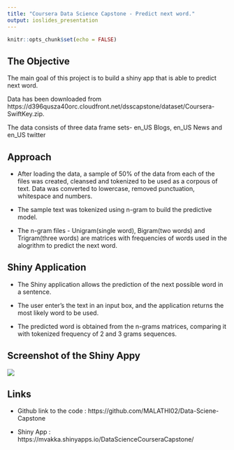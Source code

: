 ```yaml
---
title: "Coursera Data Science Capstone - Predict next word."
output: ioslides_presentation
---
```


```r
knitr::opts_chunk$set(echo = FALSE)
```

## The Objective

The main goal of this project is to build a shiny app that is able to predict next word.

Data has been downloaded from https://d396qusza40orc.cloudfront.net/dsscapstone/dataset/Coursera-SwiftKey.zip.

The data consists of three data frame sets- en_US Blogs, en_US News and en_US twitter

## Approach

- After loading the data, a sample of 50% of the data from each of the files
was created, cleansed and tokenized to be used as a corpous of text. Data was 
converted to lowercase, removed punctuation, whitespace and numbers.

- The sample text was tokenized using n-gram to build the predictive model.

- The n-gram files - Unigram(single word), Bigram(two words) and Trigram(three words) are matrices with frequencies of words used in the alogrithm to predict the next word.

## Shiny Application

- The Shiny application allows the prediction of the next possible word in a sentence.

- The user enter's the text in an input box, and the application returns the most
likely word to be used.

- The predicted word is obtained from the n-grams matrices, comparing it with tokenized frequency of 2 and 3 grams sequences.

## Screenshot of the Shiny Appy
![ ](shinyScreen.png)

## Links

- Github link to the code :
https://github.com/MALATHI02/Data-Sciene-Capstone

- Shiny App :
https://mvakka.shinyapps.io/DataScienceCourseraCapstone/



